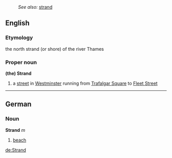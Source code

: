 :''See also:'' [[strand]]
==English==
===Etymology===
the north strand (or shore) of the river Thames
===Proper noun===
{{wikipediapar|Strand, London}}
'''(the) Strand'''
#{{London}} a [[street]] in [[Westminster]] running from [[Trafalgar Square]] to [[Fleet Street]]

----
==German==
===Noun===
'''Strand''' ''m''

#[[beach]]

[[de:Strand]]